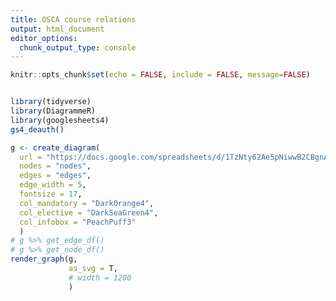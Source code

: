 ```yaml
---
title: OSCA course relations
output: html_document
editor_options: 
  chunk_output_type: console
---
```


```r
knitr::opts_chunk$set(echo = FALSE, include = FALSE, message=FALSE)
```

```r
```

```r
library(tidyverse)
library(DiagrammeR)
library(googlesheets4)
gs4_deauth()
```


```r
g <- create_diagram(
  url = "https://docs.google.com/spreadsheets/d/1TzNty62Ae5pNiwwB2CBgnAgeFyuODGK1gxc794GPoSg/edit?usp=sharing",
  nodes = "nodes",
  edges = "edges",
  edge_width = 5,
  fontsize = 17,
  col_mandatory = "DarkOrange4",
  col_elective = "DarkSeaGreen4",
  col_infobox = "PeachPuff3"
  )
# g %>% get_edge_df()
# g %>% get_node_df()
render_graph(g, 
             as_svg = T, 
             # width = 1200
             )
```


